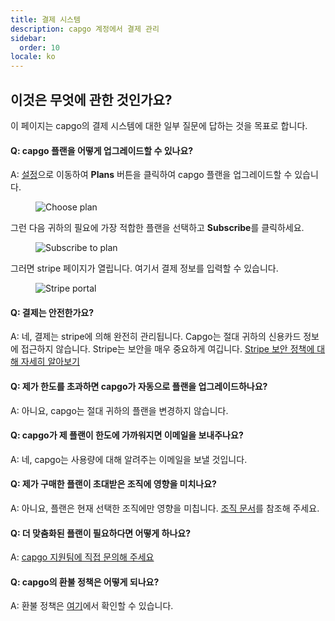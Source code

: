 ```yaml
---
title: 결제 시스템
description: capgo 계정에서 결제 관리
sidebar:
  order: 10
locale: ko
---
```


## 이것은 무엇에 관한 것인가요?

이 페이지는 capgo의 결제 시스템에 대한 일부 질문에 답하는 것을 목표로 합니다.

#### Q: capgo 플랜을 어떻게 업그레이드할 수 있나요?
A: [설정](/docs/webapp/settings/#how-to-get-to-the-settings-page)으로 이동하여 **Plans** 버튼을 클릭하여 capgo 플랜을 업그레이드할 수 있습니다.

<figure><img src="/plans-buttonwebp" alt="Choose plan" /><figcaption></figcaption></figure>

그런 다음 귀하의 필요에 가장 적합한 플랜을 선택하고 **Subscribe**를 클릭하세요.

<figure><img src="/plans-subscribewebp" alt="Subscribe to plan" /><figcaption></figcaption></figure>

그러면 stripe 페이지가 열립니다. 여기서 결제 정보를 입력할 수 있습니다.

<figure><img src="/plans-stripewebp" alt="Stripe portal" /><figcaption></figcaption></figure>

#### Q: 결제는 안전한가요?
A: 네, 결제는 stripe에 의해 완전히 관리됩니다. Capgo는 절대 귀하의 신용카드 정보에 접근하지 않습니다. Stripe는 보안을 매우 중요하게 여깁니다. [Stripe 보안 정책에 대해 자세히 알아보기](https://stripecom/docs/security/)

#### Q: 제가 한도를 초과하면 capgo가 자동으로 플랜을 업그레이드하나요?
A: 아니요, capgo는 절대 귀하의 플랜을 변경하지 않습니다.

#### Q: capgo가 제 플랜이 한도에 가까워지면 이메일을 보내주나요?
A: 네, capgo는 사용량에 대해 알려주는 이메일을 보낼 것입니다.

#### Q: 제가 구매한 플랜이 초대받은 조직에 영향을 미치나요?
A: 아니요, 플랜은 현재 선택한 조직에만 영향을 미칩니다.
[조직 문서](/docs/webapp/organization-system/#q-how-is-billing-done-within-orgs)를 참조해 주세요.

#### Q: 더 맞춤화된 플랜이 필요하다면 어떻게 하나요?
A: [capgo 지원팀에 직접 문의해 주세요](/docs/getting-help#support-by-chat)

#### Q: capgo의 환불 정책은 어떻게 되나요?
A: 환불 정책은 [여기](https://capgoapp/return/)에서 확인할 수 있습니다.